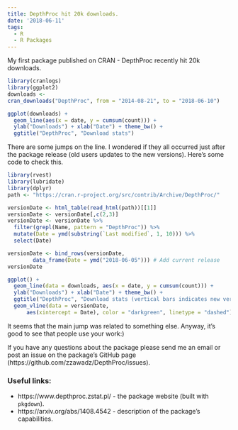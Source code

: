 ```yaml
---
title: DepthProc hit 20k downloads.
date: '2018-06-11'
tags:
  - R
  - R Packages
---
```


My first package published on CRAN - DepthProc recently hit 20k downloads.

```r
library(cranlogs)
library(ggplot2)
downloads <-
cran_downloads("DepthProc", from = "2014-08-21", to = "2018-06-10")

ggplot(downloads) +
  geom_line(aes(x = date, y = cumsum(count))) +
  ylab("Downloads") + xlab("Date") + theme_bw() +
  ggtitle("DepthProc", "Download stats")

```

There are some jumps on the line. I wondered if they all occurred just after the package release (old users updates to the new versions). Here's some code to check this.

```r
library(rvest)
library(lubridate)
library(dplyr)
path <- "https://cran.r-project.org/src/contrib/Archive/DepthProc/"

versionDate <- html_table(read_html(path))[[1]]
versionDate <- versionDate[,c(2,3)]
versionDate <- versionDate %>% 
  filter(grepl(Name, pattern = "DepthProc")) %>% 
  mutate(Date = ymd(substring(`Last modified`, 1, 10))) %>% 
  select(Date)

versionDate <- bind_rows(versionDate, 
        data_frame(Date = ymd("2018-06-05"))) # Add current release
versionDate

ggplot() + 
  geom_line(data = downloads, aes(x = date, y = cumsum(count))) + 
  ylab("Downloads") + xlab("Date") + theme_bw() + 
  ggtitle("DepthProc", "Download stats (vertical bars indicates new versions)") +
  geom_vline(data = versionDate, 
      aes(xintercept = Date), color = "darkgreen", linetype = "dashed")

```

It seems that the main jump was related to something else. Anyway, it's good to see that people use your work:)

If you have any questions about the package please send me an email or post an issue on the package's GitHub page (https://github.com/zzawadz/DepthProc/issues).

### Useful links:

- https://www.depthproc.zstat.pl/ - the package website (built with `pkgdown`).
- https://arxiv.org/abs/1408.4542 - description of the package's capabilities.
